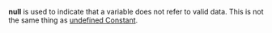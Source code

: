 '''null''' is used to indicate that a variable does not refer to valid data. This is not the same thing as [[Objects/Global/undefined Constant|undefined Constant]].

